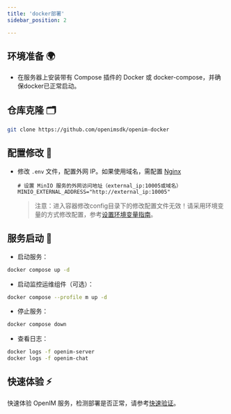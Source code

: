 ```yaml
---
title: 'docker部署'
sidebar_position: 2

---
```

## 环境准备 🌍

- 在服务器上安装带有 Compose 插件的 Docker 或 docker-compose，并确保docker已正常启动。

## 仓库克隆 🗂️

```bash
git clone https://github.com/openimsdk/openim-docker
```

## 配置修改 🔧

- 修改 `.env` 文件，配置外网 IP。如果使用域名，需配置 [Nginx](./nginxDomainConfig.mdx)

  ```plaintext
  # 设置 MinIO 服务的外网访问地址（external_ip:10005或域名）
  MINIO_EXTERNAL_ADDRESS="http://external_ip:10005"
  ```

  >注意：进入容器修改config目录下的修改配置文件无效！请采用环境变量的方式修改配置，参考[设置环境变量指南](https://github.com/openimsdk/openim-docker/issues/136)。

## 服务启动 🚀

- 启动服务：

```bash
docker compose up -d
```

- 启动监控运维组件（可选）：

```bash
docker compose --profile m up -d
```

- 停止服务：

```bash
docker compose down
```

- 查看日志：

```bash
docker logs -f openim-server
docker logs -f openim-chat
```

## 快速体验 ⚡

快速体验 OpenIM 服务，检测部署是否正常，请参考[快速验证](./quickTestServer)。

